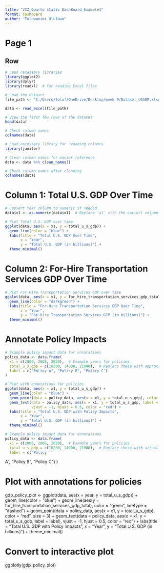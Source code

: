 ```yaml
---
title: "VIZ_Quarto Static DashBoard_Example1"
format: dashboard 
author: "Toluwanimi Olufawo"
---
```



# Page 1 

## Row 

```r
# Load necessary libraries
library(ggplot2)
library(dplyr)
library(readxl)  # For reading Excel files
```




```r
# Load the dataset
file_path <- "C:/Users/toluf/OneDrive/Desktop/week 9/Dataset_USGDP.xlsx"

data <- read_excel(file_path)

```

```r
# View the first few rows of the dataset
head(data)

# Check column names
colnames(data)

```
```r
# Load necessary library for renaming columns
library(janitor)

# Clean column names for easier reference
data <- data %>% clean_names()

# Check column names after cleaning
colnames(data)

```





# Column 1: Total U.S. GDP Over Time

```r
# Convert Year column to numeric if needed
data$x1 <- as.numeric(data$x1)  # Replace `x1` with the correct column name for year if it's different

# Plot Total U.S. GDP over time
ggplot(data, aes(x = x1, y = total_u_s_gdp)) +
  geom_line(color = "blue") +
  labs(title = "Total U.S. GDP Over Time",
       x = "Year",
       y = "Total U.S. GDP (in billions)") +
  theme_minimal()

```



# Column 2: For-Hire Transportation Services GDP Over Time

```r
# Plot For-Hire Transportation Services GDP over time
ggplot(data, aes(x = x1, y = for_hire_transportation_services_gdp_total)) +
  geom_line(color = "darkgreen") +
  labs(title = "For-Hire Transportation Services GDP Over Time",
       x = "Year",
       y = "For-Hire Transportation Services GDP (in billions)") +
  theme_minimal()

```


# Annotate Policy Impacts

```r

# Example policy impact data for annotations
policy_data <- data.frame(
  x1 = c(2000, 2008, 2020),  # Example years for policies
  total_u_s_gdp = c(10200, 14000, 21000),  # Replace these with approximate GDP values if known
  label = c("Policy A", "Policy B", "Policy C")
)

# Plot with annotations for policies
ggplot(data, aes(x = x1, y = total_u_s_gdp)) +
  geom_line(color = "blue") +
  geom_point(data = policy_data, aes(x = x1, y = total_u_s_gdp), color = "red", size = 3) +
  geom_text(data = policy_data, aes(x = x1, y = total_u_s_gdp, label = label), 
            vjust = -1, hjust = 0.5, color = "red") +
  labs(title = "Total U.S. GDP with Policy Impacts",
       x = "Year",
       y = "Total U.S. GDP (in billions)") +
  theme_minimal()

# Example policy impact data for annotations
policy_data <- data.frame(
  x1 = c(2000, 2008, 2020),  # Example years for policies
  total_u_s_gdp = c(10200, 14000, 21000),  # Replace these with actual or approximate GDP values if known
  label = c("Policy

```



 A", "Policy B", "Policy C")
)

# Plot with annotations for policies
gdp_policy_plot <- ggplot(data, aes(x = year, y = total_u_s_gdp)) +
  geom_line(color = "blue") +
  geom_line(aes(y = for_hire_transportation_services_gdp_total), color = "green", linetype = "dashed") + 
  geom_point(data = policy_data, aes(x = x1, y = total_u_s_gdp), color = "red", size = 3) +
  geom_text(data = policy_data, aes(x = x1, y = total_u_s_gdp, label = label), 
            vjust = -1, hjust = 0.5, color = "red") +
  labs(title = "Total U.S. GDP with Policy Impacts",
       x = "Year",
       y = "Total U.S. GDP (in billions)") +
  theme_minimal()

# Convert to interactive plot
ggplotly(gdp_policy_plot)
